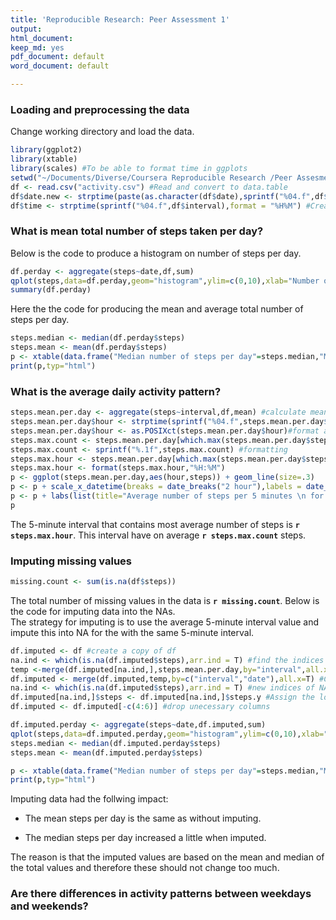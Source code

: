 ```yaml
---
title: 'Reproducible Research: Peer Assessment 1'
output:
html_document:
keep_md: yes
pdf_document: default
word_document: default

---
```



### Loading and preprocessing the data
Change working directory and load the data.
```r
library(ggplot2)
library(xtable)
library(scales) #To be able to format time in ggplots
setwd("~/Documents/Diverse/Coursera Reproducible Research /Peer Assesment 1/Peeras1/RepData_PeerAssessment1/")
df <- read.csv("activity.csv") #Read and convert to data.table
df$date.new <- strptime(paste(as.character(df$date),sprintf("%04.f",df$interval)),format = "%Y-%m-%d %H%M") #Create a new date column in format POSIX
df$time <- strptime(sprintf("%04.f",df$interval),format = "%H%M") #Create a new date column in format POSIX

```

### What is mean total number of steps taken per day?
Below is the code to produce a histogram on number of steps per day.
```r
df.perday <- aggregate(steps~date,df,sum)
qplot(steps,data=df.perday,geom="histogram",ylim=c(0,10),xlab="Number of steps per day",ylab="Count",binwidth=500)
summary(df.perday)
```

Here the the code for producing the mean and average total number of steps per day.
```r
steps.median <- median(df.perday$steps)
steps.mean <- mean(df.perday$steps)
p <- xtable(data.frame("Median number of steps per day"=steps.median,"Mean number of steps per day"=steps.mean))
print(p,typ="html")
```

### What is the average daily activity pattern?
```r
steps.mean.per.day <- aggregate(steps~interval,df,mean) #calculate mean per 5-minute interval.
steps.mean.per.day$hour <- strptime(sprintf("%04.f",steps.mean.per.day$interval),format = "%H%M") #Create a new date column in format POSIX
steps.mean.per.day$hour <- as.POSIXct(steps.mean.per.day$hour)#format as POSIXct
steps.max.count <- steps.mean.per.day[which.max(steps.mean.per.day$steps),]$steps #find max number of steps during an average day.
steps.max.count <- sprintf("%.1f",steps.max.count) #formatting
steps.max.hour <- steps.mean.per.day[which.max(steps.mean.per.day$steps),]$hour #find the hour for the max number
steps.max.hour <- format(steps.max.hour,"%H:%M")
p <- ggplot(steps.mean.per.day,aes(hour,steps)) + geom_line(size=.3)
p <- p + scale_x_datetime(breaks = date_breaks("2 hour"),labels = date_format("%H:%m"))
p <- p + labs(list(title="Average number of steps per 5 minutes \n for the whole measurement period",y="Average number of steps per 5 minutes",x="Time"))
p
```

The 5-minute interval that contains most average number of steps is **`r steps.max.hour`**. This interval have on average **`r steps.max.count`** steps.

### Imputing missing values
```r
missing.count <- sum(is.na(df$steps))
```
The total number of missing values in the data is **`r missing.count`**.
Below is the code for imputing data into the NAs.  
The strategy for imputing is to use the average 5-minute interval value and impute this into NA for the with the same 5-minute interval.  


```r
df.imputed <- df #create a copy of df 
na.ind <- which(is.na(df.imputed$steps),arr.ind = T) #find the indices where steps are NA.
temp <-merge(df.imputed[na.ind,],steps.mean.per.day,by="interval",all.x=T)#lookup the 5-minute interval value and place in an intermediate table.
df.imputed <- merge(df.imputed,temp,by=c("interval","date"),all.x=T) #Combined table with both all existing values and a column with replace values.
na.ind <- which(is.na(df.imputed$steps),arr.ind = T) #new indices of NA rows since the table changed structure.
df.imputed[na.ind,]$steps <- df.imputed[na.ind,]$steps.y #Assign the lookuped value into the NAs.
df.imputed <- df.imputed[-c(4:6)] #drop unecessary columns

df.imputed.perday <- aggregate(steps~date,df.imputed,sum)
qplot(steps,data=df.imputed.perday,geom="histogram",ylim=c(0,10),xlab="Number of steps per day",ylab="Count",binwidth=500)
steps.median <- median(df.imputed.perday$steps)
steps.mean <- mean(df.imputed.perday$steps)

p <- xtable(data.frame("Median number of steps per day"=steps.median,"Mean number of steps per day"=steps.mean))
print(p,typ="html")
```
Imputing data had the follwing impact:  

* The mean steps per day is the same as without imputing.

* The median steps per day increased a little when imputed.

The reason is that the imputed values are  based on the mean and median of the total values and therefore these should not change too much.

### Are there differences in activity patterns between weekdays and weekends?
